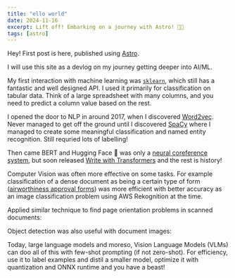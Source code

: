 ```yaml
---
title: "ello world"
date: 2024-11-16
excerpt: Lift off! Embarking on a journey with Astro! 👨‍🚀
tags: [astro]
---
```


Hey! First post is here, published using [Astro](https://astro.build/).

I will use this site as a devlog on my journey getting deeper into AI/ML.

My first interaction with machine learning was [`sklearn`](https://scikit-learn.org/stable/), which still has a fantastic and well designed API. I used it primarily for classification on tabular data. Think of a large spreadsheet with many columns, and you need to predict a column value based on the rest.

I opened the door to NLP in around 2017, when I discovered [Word2vec](https://en.wikipedia.org/wiki/Word2vec). Never managed to get off the ground until I discovered [SpaCy](https://spacy.io/) where I managed to create some meaningful classification and named entity recognition. Still requried lots of labelling!

Then came BERT and Hugging Face 🤗 was only a [neural coreference system](https://huggingface.co/coref/), but soon released [Write with Transformers](https://banana-projects-transformer-autocomplete.hf.space/) and the rest is history!

Computer Vision was often more effective on some tasks. For example classification of a dense document as being a certain type of form ([airworthiness approval forms](https://ecommerce.aviationeu.supplies/en/content/8-faaeasa-airworthiness-approval-forms-for-productsparts)) was more efficient with better accuracy as an image classification problem using AWS Rekognition at the time.

Applied similar technique to find page orientation problems in scanned documents:

<blockquote class="twitter-tweet">
  <a href="https://twitter.com/MartinHN/status/1440762582910963712"></a>
</blockquote>

Object detection was also useful with document images:

<blockquote class="twitter-tweet">
  <a href="https://twitter.com/MartinHN/status/976928114575134720"></a>
</blockquote>
<script
  async
  src="https://platform.twitter.com/widgets.js"
  charset="utf-8"
></script>

Today, large language models and moreso, Vision Language Models (VLMs) can doo all of this with few-shot prompting (if not zero-shot). For efficiency, use it to label examples and distil a smaller model, optimize it with quantization and ONNX runtime and you have a beast!
